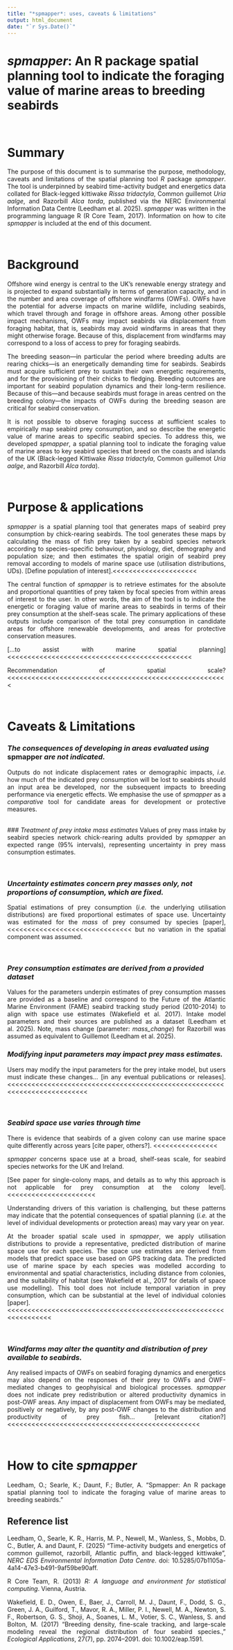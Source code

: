 ```yaml
---
title: "*spmapper*: uses, caveats & limitations"
output: html_document
date: "`r Sys.Date()`"
---
```


<style>
p {
  text-align: justify;
  text-align-last: left;
}
</style>


# ***spmapper*: An R package spatial planning tool to indicate the foraging value of marine areas to breeding seabirds**

<br>

# Summary
The purpose of this document is to summarise the purpose, methodology, caveats and limitations of the spatial planning tool *R* package *spmapper*. The tool is underpinned by seabird time-activity budget and energetics data collated for Black-legged kittiwake *Rissa tridactyla*, Common guillemot *Uria aalge*, and Razorbill *Alca torda*, published via the NERC Environmental Information Data Centre (Leedham et al. 2025). *spmapper* was written in the programming language R (R Core Team, 2017). Information on how to cite *spmapper* is included at the end of this document. 

<br>

# Background 
Offshore wind energy is central to the UK's renewable energy strategy and is projected to expand substantially in terms of generation capacity, and in the number and area coverage of offshore windfarms (OWFs). OWFs have the potential for adverse impacts on marine wildlife, including seabirds, which travel through and forage in offshore areas. Among other possible impact mechanisms, OWFs may impact seabirds via displacement from foraging habitat, that is, seabirds may avoid windfarms in areas that they might otherwise forage. Because of this, displacement from windfarms may correspond to a loss of access to prey for foraging seabirds. 

The breeding season—in particular the period where breeding adults are rearing chicks—is an energetically demanding time for seabirds. Seabirds must acquire sufficient prey to sustain their own energetic requirements, and for the provisioning of their chicks to fledging. Breeding outcomes are important for seabird population dynamics and their long-term resilience. Because of this—and because seabirds must forage in areas centred on the breeding colony—the impacts of OWFs during the breeding season are critical for seabird conservation.

It is not possible to observe foraging success at sufficient scales to empirically map seabird prey consumption, and so describe the energetic value of marine areas to specific seabird species. To address this, we developed *spmapper*, a spatial planning tool to indicate the foraging value of marine areas to key seabird species that breed on the coasts and islands of the UK (Black-legged Kittiwake *Rissa tridactyla*, Common guillemot *Uria aalge*, and Razorbill *Alca torda*).

<br>

# Purpose & applications
*spmapper* is a spatial planning tool that generates maps of seabird prey consumption by chick-rearing seabirds. The tool generates these maps by calculating the mass of fish prey taken by a seabird species network according to species-specific behaviour, physiology, diet, demography and population size; and then estimates the spatial origin of seabird prey removal according to models of marine space use (utilisation distributions, UDs). 
[Define population of interest].<<<<<<<<<<<<<<<<<<<<<
 
The central function of *spmapper* is to retrieve estimates for the absolute and proportional quantities of prey taken by focal species from within areas of interest to the user. In other words, the aim of the tool is to indicate the energetic or foraging value of marine areas to seabirds in terms of their prey consumption at the shelf-seas scale. The primary applications of these outputs include comparison of the total prey consumption in candidate areas for offshore renewable developments, and areas for protective conservation measures. 

[…to assist with marine spatial planning]<<<<<<<<<<<<<<<<<<<<<<<<<<<<<<<<<<<<<<<<<<<<<<

Recommendation of spatial scale? <<<<<<<<<<<<<<<<<<<<<<<<<<<<<<<<<<<<<<<<<<<<<<<<<<<<<<<

<br>

# Caveats & Limitations

### *The consequences of developing in areas evaluated using* spmapper *are not indicated.*
Outputs do not indicate displacement rates or demographic impacts, *i.e.* how much of the indicated prey consumption will be lost to seabirds should an input area be developed, nor the subsequent impacts to breeding performance via energetic effects. We emphasise the use of *spmapper* as a *comparative* tool for candidate areas for development or protective measures. 

<br>
### *Treatment of prey intake mass estimates*
Values of prey mass intake by seabird species network chick-rearing adults provided by *spmapper* an expected range (95% intervals), representing uncertainty in prey mass consumption estimates.

<br>

### *Uncertainty estimates concern prey masses only, not proportions of consumption, which are fixed.* 
Spatial estimations of prey consumption (*i.e.* the underlying utilisation distributions) are fixed proportional estimates of space use. Uncertainty was estimated for the *mass* of prey consumed by species 
[paper], <<<<<<<<<<<<<<<<<<<<<<<<<<<<<<<
but no variation in the spatial component was assumed.

<br>

### *Prey consumption estimates are derived from a provided dataset*
Values for the parameters underpin estimates of prey consumption masses are provided as a baseline and correspond to the Future of the Atlantic Marine Environment (FAME) seabird tracking study period (2010-2014) to align with space use estimates (Wakefield et al. 2017). Intake model parameters and their sources are published as a dataset (Leedham et al. 2025). Note, mass change (parameter: *mass_change*) for Razorbill was assumed as equivalent to Guillemot (Leedham et al. 2025).

### *Modifying input parameters may impact prey mass estimates.*
Users may modify the input parameters for the prey intake model, but users must indicate these changes... 
[in any eventual publications or releases]. <<<<<<<<<<<<<<<<<<<<<<<<<<<<<<<<<<<<<<<<<<<<<<<<<<<<<<<<<<<<<<<<<<<<<<<<<<

<br>


### *Seabird space use varies through time* 
There is evidence that seabirds of a given colony can use marine space quite differently across years 
[cite paper, others?]. <<<<<<<<<<<<<<<<

*spmapper* concerns space use at a broad, shelf-seas scale, for seabird species networks for the UK and Ireland. 

[See paper for single-colony maps, and details as to why this approach is not applicable for prey consumption at the colony level]. 
<<<<<<<<<<<<<<<<<<<<<<

Understanding drivers of this variation is challenging, but these patterns may indicate that the potential consequences of spatial planning (*i.e.* at the level of individual developments or protection areas) may vary year on year.

At the broader spatial scale used in *spmapper*, we apply utilisation distributions to provide a representative, predicted distribution of marine space use for each species. The space use estimates are derived from models that predict space use based on GPS tracking data. The predicted use of marine space by each species was modelled according to environmental and spatial characteristics, including distance from colonies, and the suitability of habitat (see Wakefield et al., 2017 for details of space use modelling). This tool does not include temporal variation in prey consumption, which can be substantial at the level of individual colonies 
[paper]. <<<<<<<<<<<<<<<<<<<<<<<<<<<<<<<<<<<<<<<<<<<<<<<<<<<<<<<<<<<<<<<<<

<br>

### *Windfarms may alter the quantity and distribution of prey available to seabirds.* 
Any realised impacts of OWFs on seabird foraging dynamics and energetics may also depend on the responses of their prey to OWFs and OWF-mediated changes to geophyisical and biological processes. *spmapper* does not indicate prey redistribution or altered productivity dynamics in post-OWF areas. Any impact of displacement from OWFs may be mediated, positively or negatively, by any post-OWF changes to the distribution and productivity of prey fish... 
[relevant citation?]<<<<<<<<<<<<<<<<<<<<<<<<<<<<<<<<<<<<<<<<<<<<<<<<

<br>

# How to cite *spmapper*

Leedham, O.; Searle, K.; Daunt, F.; Butler, A. "Spmapper: An R package spatial planning tool to indicate the foraging value of marine areas to breeding seabirds."



## Reference list

Leedham, O., Searle, K. R., Harris, M. P., Newell, M., Wanless, S., Mobbs, D. C., Butler, A. and Daunt, F. (2025) "Time-activity budgets and energetics of common guillemot, razorbill, Atlantic puffin, and black-legged kittiwake”, *NERC EDS Environmental Information Data Centre*. doi: 10.5285/07b1105a-4a14-47e3-b491-9af59be90aff.

R Core Team, R. (2013) *R: A language and environment for statistical computing*. Vienna, Austria.

Wakefield, E. D., Owen, E., Baer, J., Carroll, M. J., Daunt, F., Dodd, S. G., Green, J. A., Guilford, T., Mavor, R. A., Miller, P. I., Newell, M. A., Newton, S. F., Robertson, G. S., Shoji, A., Soanes, L. M., Votier, S. C., Wanless, S. and Bolton, M. (2017) “Breeding density, fine-scale tracking, and large-scale modeling reveal the regional distribution of four seabird species.,” *Ecological Applications*, 27(7), pp. 2074–2091. doi: 10.1002/eap.1591. 

<br>

